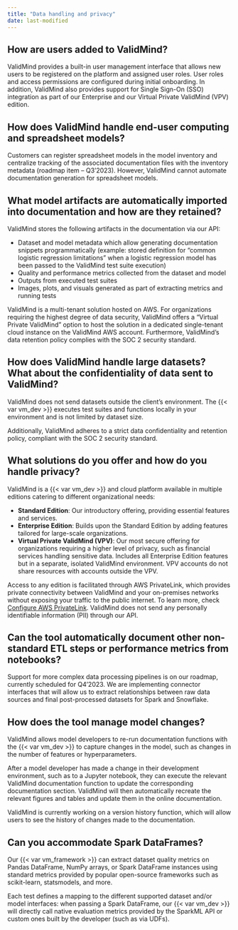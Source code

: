 ```yaml
---
title: "Data handling and privacy"
date: last-modified
---
```


## How are users added to ValidMind?

ValidMind provides a built-in user management interface that allows new users to be registered on the platform and assigned user roles. User roles and access permissions are configured during initial onboarding. In addition, ValidMind also provides support for Single Sign-On (SSO) integration as part of our Enterprise and our Virtual Private ValidMind (VPV) edition.

## How does ValidMind handle end-user computing and spreadsheet models?

Customers can register spreadsheet models in the model inventory and centralize tracking of the associated documentation files with the inventory metadata (roadmap item – Q3’2023). However, ValidMind cannot automate documentation generation for spreadsheet models.

## What model artifacts are automatically imported into documentation and how are they retained?

ValidMind stores the following artifacts in the documentation via our API:

- Dataset and model metadata which allow generating documentation snippets programmatically (example: stored definition for "common logistic regression limitations" when a logistic regression model has been passed to the ValidMind test suite execution)
- Quality and performance metrics collected from the dataset and model
- Outputs from executed test suites
- Images, plots, and visuals generated as part of extracting metrics and running tests

ValidMind is a multi-tenant solution hosted on AWS. For organizations requiring the highest degree of data security, ValidMind offers a "Virtual Private ValidMind" option to host the solution in a dedicated single-tenant cloud instance on the ValidMind AWS account. Furthermore, ValidMind's data retention policy complies with the SOC 2 security standard.

## How does ValidMind handle large datasets? What about the confidentiality of data sent to ValidMind?

ValidMind does not send datasets outside the client's environment. The {{< var vm_dev >}} executes test suites and functions locally in your environment and is not limited by dataset size.

Additionally, ValidMind adheres to a strict data confidentiality and retention policy, compliant with the SOC 2 security standard.

## What solutions do you offer and how do you handle privacy?

ValidMind is a {{< var vm_dev >}} and cloud platform available in multiple editions catering to different organizational needs:

- **Standard Edition**: Our introductory offering, providing essential features and services.
- **Enterprise Edition**: Builds upon the Standard Edition by adding features tailored for large-scale organizations.
- **Virtual Private ValidMind (VPV)**: Our most secure offering for organizations requiring a higher level of privacy, such as financial services handling sensitive data. Includes all Enterprise Edition features but in a separate, isolated ValidMind environment. VPV accounts do not share resources with accounts outside the VPV.

Access to any edition is facilitated through AWS PrivateLink, which provides private connectivity between ValidMind and your on-premises networks without exposing your traffic to the public internet. To learn more, check [Configure AWS PrivateLink](/guide/configure-aws-privatelink.qmd). ValidMind does not send any personally identifiable information (PII) through our API.

## Can the tool automatically document other non-standard ETL steps or performance metrics from notebooks?

Support for more complex data processing pipelines is on our roadmap, currently scheduled for Q4'2023. We are implementing connector interfaces that will allow us to extract relationships between raw data sources and final post-processed datasets for Spark and Snowflake.

## How does the tool manage model changes?

ValidMind allows model developers to re-run documentation functions with the {{< var vm_dev >}} to capture changes in the model, such as changes in the number of features or hyperparameters.

After a model developer has made a change in their development environment, such as to a Jupyter notebook, they can execute the relevant ValidMind documentation function to update the corresponding documentation section. ValidMind will then automatically recreate the relevant figures and tables and update them in the online documentation.

ValidMind is currently working on a version history function, which will allow users to see the history of changes made to the documentation.

## Can you accommodate Spark DataFrames?

Our {{< var vm_framework >}} can extract dataset quality metrics on Pandas DataFrame, NumPy arrays, or Spark DataFrame instances using standard metrics provided by popular open-source frameworks such as scikit-learn, statsmodels, and more.

Each test defines a mapping to the different supported dataset and/or model interfaces: when passing a Spark DataFrame, our {{< var vm_dev >}} will directly call native evaluation metrics provided by the SparkML API or custom ones built by the developer (such as via UDFs).
